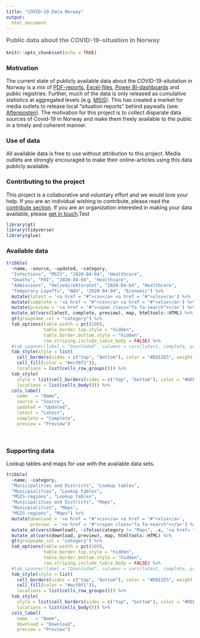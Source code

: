 ```yaml
---
title: "COVID-19 Data Norway"
output:
  html_document
---
```

<script>
  $(document).ready(function(){
    $('[data-toggle="tooltip"]').tooltip(); 
  });
</script>

<h3 style = "color: #6f7d7e;margin-top:8px;t">Public data about the COVID-19-situation in Norway </h3>
```r
knitr::opts_chunk$set(echo = TRUE)
```

### Motivation
The current state of publicly available data about the COVID-19-situtation in Norway is a mix of [PDF-reports](https://www.fhi.no/sv/smittsomme-sykdommer/corona/dags--og-ukerapporter/dags--og-ukerapporter-om-koronavirus/), [Excel-files](https://www.nav.no/no/nav-og-samfunn/statistikk/arbeidssokere-og-stillinger-statistikk/permitterte), [Power BI-dashboards](https://www.helsedirektoratet.no/statistikk/antall-innlagte-pasienter-pa-sykehus-med-pavist-covid-19) and public registries. Further, much of the data is only released as cumulative statistics at aggregated levels (e.g. [MSIS](http://www.msis.no/)). This has created a market for media outlets to release local "situation reports" behind paywalls (see: [Aftenposten](https://www.aftenposten.no/norge/i/K3mnr4/i-det-meste-av-landet-bremser-viruset-opp-i-oslo-sprer-det-seg-raskt-fra-bydel-til-bydel)). The motivation for this project is to collect disparate data sources of Covid-19 in Norway and make them freely available to the public in a timely and coherent manner.

### Use of data
All available data is free to use without attribution to this project. Media outlets are strongly encouraged to make their online-articles using this data publicly available.

### Contributing to the project
This project is a collaborative and voluntary effort and we would love your help. If you are an individual wishing to contribute, please read the [contribute section](contribute.html). If you are an organization interested in making your data available, please [get in touch](#).Test

```r
library(gt)
library(tidyverse)
library(glue)
```

### Available data
```r
tribble(
  ~name, ~source, ~updated, ~category,
  "Infections", "MSIS", "2020-04-04", "Healthcare",
  "Deaths", "FHI", "2020-04-04", "Healthcare",
  "Admissions", "Helsedirektoratet", "2020-04-04", "Healthcare",
  "Temporary Layoffs", "NAV", "2020-04-04", "Economic") %>% 
  mutate(latest = '<a href = "#">csv</a> <a href = "#">xlsx</a>') %>%
  mutate(complete = '<a href = "#">csv</a> <a href = "#">xlsx</a>') %>% 
  mutate(preview = '<a href = "#"><span class="fa fa-search"></a>') %>% 
  mutate_at(vars(latest, complete, preview), map, htmltools::HTML) %>% 
  gt(groupname_col = "category") %>%
  tab_options(table.width = pct(100),
              table.border.top.style = "hidden",
              table.border.bottom.style = "hidden",
              row.striping.include_table_body = FALSE) %>%
  #tab_spanner(label = "Downlodad", columns = vars(latest, complete, preview)) %>% 
  tab_style(style = list(
    cell_borders(sides = c("top", "bottom"), color = "#DEE2E5", weight = px(1)),
    cell_fill(color = "#ecf0f1")),
    locations = list(cells_row_groups())) %>%
  tab_style(
    style = list(cell_borders(sides = c("top", "bottom"), color = "#DEE2E5", weight = px(1))),
    locations = list(cells_body())) %>%
  cols_label(
    name   = "Name",
    source = "Source",
    updated = "Updated",
    latest = "Latest",
    complete = "Complete",
    preview = "Preview")
```
<br>

### Supporting data
Lookup tables and maps for use with the available data sets.
```r
tribble(
  ~name, ~category,
  "Municipalities and Districts", "Lookup tables",
  "Municpialities", "Lookup tables",
  "MSIS-regions", "Lookup tables",
  "Municipalities and Districts", "Maps",
  "Municpialities", "Maps",
  "MSIS-regions", "Maps") %>%
  mutate(download = '<a href = "#">csv</a> <a href = "#">xlsx</a>',
         preview  = '<a href = "#"><span class="fa fa-search"></a>') %>% 
  mutate_at(vars(download), ~ifelse(category != "Maps", .x, '<a href= "#">geojson</a>')) %>% 
  mutate_at(vars(download, preview), map, htmltools::HTML) %>% 
  gt(groupname_col = "category") %>%
  tab_options(table.width = pct(100),
              table.border.top.style = "hidden",
              table.border.bottom.style = "hidden",
              row.striping.include_table_body = FALSE) %>%
  #tab_spanner(label = "Downlodad", columns = vars(latest, complete, preview)) %>% 
  tab_style(style = list(
    cell_borders(sides = c("top", "bottom"), color = "#DEE2E5", weight = px(1)),
    cell_fill(color = "#ecf0f1")),
    locations = list(cells_row_groups())) %>%
  tab_style(
    style = list(cell_borders(sides = c("top", "bottom"), color = "#DEE2E5", weight = px(1))),
    locations = list(cells_body())) %>%
  cols_label(
    name   = "Name",
    download = "Download",
    preview = "Preview")
```